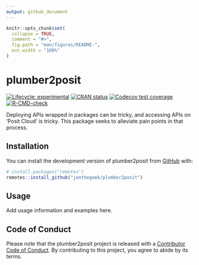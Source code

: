 ```yaml
---
output: github_document
---
```


<!-- README.md is generated from README.Rmd. Please edit that file -->

```r
knitr::opts_chunk$set(
  collapse = TRUE,
  comment = "#>",
  fig.path = "man/figures/README-",
  out.width = "100%"
)
```

# plumber2posit

<!-- badges: start -->
[![Lifecycle: experimental](https://img.shields.io/badge/lifecycle-experimental-orange.svg)](https://lifecycle.r-lib.org/articles/stages.html#experimental)
[![CRAN status](https://www.r-pkg.org/badges/version/plumber2posit)](https://CRAN.R-project.org/package=plumber2posit)
[![Codecov test coverage](https://codecov.io/gh/jonthegeek/plumber2posit/branch/main/graph/badge.svg)](https://app.codecov.io/gh/jonthegeek/plumber2posit?branch=main)
[![R-CMD-check](https://github.com/jonthegeek/plumber2posit/actions/workflows/R-CMD-check.yaml/badge.svg)](https://github.com/jonthegeek/plumber2posit/actions/workflows/R-CMD-check.yaml)
<!-- badges: end -->

Deploying APIs wrapped in packages can be tricky, and accessing APIs on 'Posit Cloud' is tricky. This package seeks to alleviate pain points in that process.

## Installation

You can install the development version of plumber2posit from [GitHub](https://github.com/) with:

``` r
# install.packages("remotes")
remotes::install_github("jonthegeek/plumber2posit")
```

## Usage

Add usage information and examples here.

## Code of Conduct

Please note that the plumber2posit project is released with a [Contributor Code of Conduct](https://jonthegeek.github.io/plumber2posit/CODE_OF_CONDUCT.html). By contributing to this project, you agree to abide by its terms.
